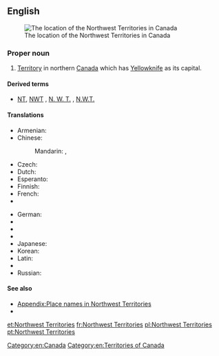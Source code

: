 ==English==
[[File:Northwest Territories-map.png|thumb|The location of the Northwest Territories in Canada]]

===Proper noun===
{{en-proper noun|head=[[northwest|Northwest]] [[territories|Territories]]}}

# [[territory|Territory]] in northern [[Canada]] which has [[Yellowknife]] as its capital.

====Derived terms====
* [[NT]], [[NWT]] , [[N. W. T.]] , [[N.W.T.]] {{qualifier|abbreviation}}

====Translations====
{{trans-top|Territory in northern Canada}}
* Armenian: {{t|hy|Հյուսիսարեւմտյան տարածքներ|p|sc=Armn}}
* Chinese:
*: {{trreq|Cantonese}}
*: Mandarin: {{t|cmn|西北地區|sc=Hani}}, {{t|cmn|西北地区|tr=Xī-Běi dìqū|sc=Hani}}
* Czech: {{t|cs|Severozápadní teritoria|n-p}}
* Dutch: {{t|nl|Noordwestelijke Territoria}}
* Esperanto: {{t|eo|Nordokcidentaj Teritorioj|p}}
* Finnish: {{t+|fi|Luoteisterritoriot|p}}
* French: {{t+|fr|Territoires du Nord-Ouest|m-p}}
* {{trreq|Georgian}}
{{trans-mid}}
* German: {{t+|de|Nordwest-Territorien|f-p}}
* {{trreq|Greek}}
* {{trreq|Hungarian}}
* {{trreq|Irish}}
* Japanese: {{t|ja|ノースウエスト準州|tr=Nōsuwesuto junshū|sc=Jpan}}
* Korean: {{t|ko|노스웨스트 준주|tr=Noseuweseuteu junju|sc=Kore}}
* Latin: {{t|la|Territoria Septentrio-Occidentalia|n-p}}
* {{trreq|Polish}}
* Russian: {{t|ru|Северо-Западные территории|f-p|tr=Sévero-Západnyje territórii}}
{{trans-bottom}}

====See also====
* [[Appendix:Place names in Northwest Territories]]
* {{pedia}}

[[Category:en:Canada]]
[[Category:en:Territories of Canada]]

[[et:Northwest Territories]]
[[fr:Northwest Territories]]
[[pl:Northwest Territories]]
[[pt:Northwest Territories]]